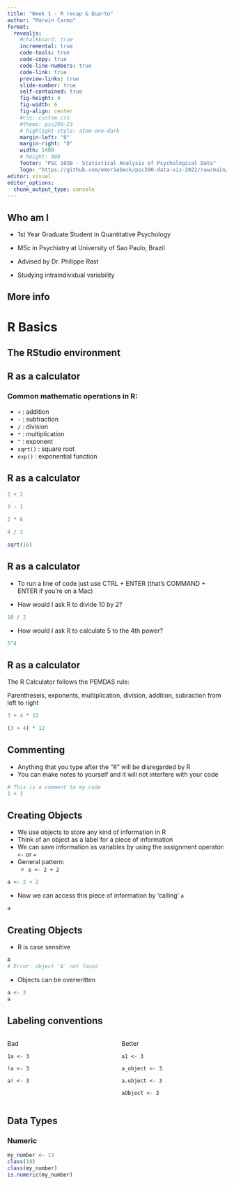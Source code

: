 ```yaml
---
title: "Week 1 - R recap & Quarto"
author: "Marwin Carmo"
format: 
  revealjs:
    #chalkboard: true
    incremental: true
    code-tools: true
    code-copy: true
    code-line-numbers: true
    code-link: true
    preview-links: true
    slide-number: true
    self-contained: true
    fig-height: 4
    fig-width: 6
    fig-align: center
    #css: custom.css
    #theme: psc290-23
    # highlight-style: atom-one-dark
    margin-left: "0"
    margin-right: "0"
    width: 1400
    # height: 900
    footer: "PSC 103B - Statistical Analysis of Psychological Data"
    logo: "https://github.com/emoriebeck/psc290-data-viz-2022/raw/main/01-week1-intro/02-code/02-images/ucdavis_logo_blue.png"
editor: visual
editor_options: 
  chunk_output_type: console
---
```


## Who am I

- 1st Year Graduate Student in Quantitative Psychology

- MSc in Psychiatry at University of Sao Paulo, Brazil

- Advised by Dr. Philippe Rast

- Studying intraindividual variability

## More info

# R Basics

## The RStudio environment

## R as a calculator

### Common mathematic operations in R:

- `+` :      addition
- `-` :      subtraction
- `/` :      division
- `*` :      multiplication
- `^` :      exponent
- `sqrt()` : square root
- `exp()` :  exponential function


## R as a calculator

::: fragment
```r
2 + 2

3 - 1

2 * 6

4 / 2

sqrt(16)
```
:::

## R as a calculator

- To run a line of code just use CTRL + ENTER (that's COMMAND + ENTER if you're on a Mac)

- How would I ask R to divide 10 by 2? 

::: fragment
```r
10 / 2
```
:::

- How would I ask R to calculate 5 to the 4th power? 

::: fragment
```r
5^4
```
:::

## R as a calculator

The R Calculator follows the PEMDAS rule:

Parentheseis, exponents, multiplication, division, addition, subraction from left to right

::: fragment
```r
3 + 4 * 12
```
:::

::: fragment
```r
(3 + 4) * 12
```
:::

## Commenting

- Anything that you type after the "#" will be disregarded by R
- You can make notes to yourself and it will not interfere with your code

::: fragment
```r
# This is a comment to my code
1 + 1
```
:::

## Creating Objects

- We use objects to store any kind of information in R
- Think of an object as a label for a piece of information
- We can save information as variables by using the assignment operator: `<-` or `=`
- General pattern:
  - `a <- 2 + 2`

::: fragment
```r
a <- 2 + 2
```
:::

- Now we can access this piece of information by 'calling' `a`

::: fragment
```r
a 
```
:::

## Creating Objects

- R is case sensitive 

::: fragment
```r
A
# Error: object 'A' not found
```
:::

- Objects can be overwritten

::: fragment
```r
a <- 3
a
```
:::

## Labeling conventions

:::: {.columns}

::: {.column width="50%"}
Bad

`1a <- 3`

`!a <- 3`

`a! <- 3`
:::

::: {.column width="50%"}
Better

`a1 <- 3`

`a_object <- 3`

`a.object <- 3`

`aObject <- 3`
:::

::::

## Data Types

### Numeric

```r
my_number <- 13
class(18)
class(my_number)
is.numeric(my_number)
```

